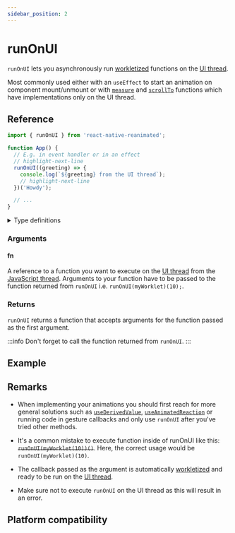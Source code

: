 ```yaml
---
sidebar_position: 2
---
```



# runOnUI

`runOnUI` lets you asynchronously run [workletized](/docs/fundamentals/glossary#to-workletize) functions on the [UI thread](/docs/fundamentals/glossary#ui-thread).

Most commonly used either with an `useEffect` to start an animation on component mount/unmount or with [`measure`](/docs/advanced/measure) and [`scrollTo`](/docs/scroll/scrollTo) functions which have implementations only on the UI thread.

## Reference

```javascript
import { runOnUI } from 'react-native-reanimated';

function App() {
  // E.g. in event handler or in an effect
  // highlight-next-line
  runOnUI((greeting) => {
    console.log(`${greeting} from the UI thread`);
    // highlight-next-line
  })('Howdy');

  // ...
}
```

<details>
<summary>Type definitions</summary>

```typescript
function runOnUI<A extends any[], R>(
  fn: (...args: A) => R
): (...args: Parameters<typeof fn>) => void;
```

</details>

### Arguments

#### fn

A reference to a function you want to execute on the [UI thread](/docs/fundamentals/glossary#ui-thread) from the [JavaScript thread](/docs/fundamentals/glossary#javascript-thread). Arguments to your function have to be passed to the function returned from `runOnUI` i.e. `runOnUI(myWorklet)(10);`.

### Returns

`runOnUI` returns a function that accepts arguments for the function passed as the first argument.

:::info
Don't forget to call the function returned from `runOnUI`.
:::

## Example


<InteractiveExample
  src={RunOnUISrc}
  component={RunOnUI}
  label="Tap each word"
/>

## Remarks

- When implementing your animations you should first reach for more general solutions such as [`useDerivedValue`](/docs/core/useDerivedValue), [`useAnimatedReaction`](/docs/advanced/useAnimatedReaction) or running code in gesture callbacks and only use `runOnUI` after you've tried other methods.

- It's a common mistake to execute function inside of runOnUI like this: ~~`runOnUI(myWorklet(10))()`~~. Here, the correct usage would be `runOnUI(myWorklet)(10)`.

- The callback passed as the argument is automatically [workletized](/docs/fundamentals/glossary#to-workletize) and ready to be run on the [UI thread](/docs/fundamentals/glossary#ui-thread).

- Make sure not to execute `runOnUI` on the UI thread as this will result in an error.

## Platform compatibility

<PlatformCompatibility android ios web />
